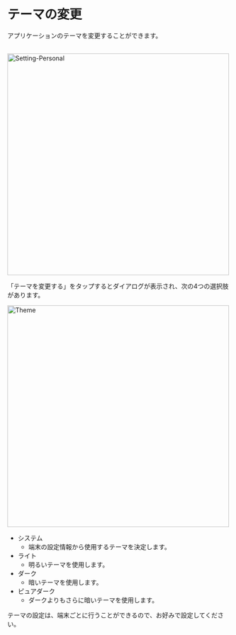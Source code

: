 # テーマの変更

アプリケーションのテーマを変更することができます。<br></br>

<Image zoom src="/assets/setting/setting-personal.png" alt="Setting-Personal" height="500" />

「テーマを変更する」をタップするとダイアログが表示され、次の4つの選択肢があります。

<Image zoom src="/assets/setting/theme/theme-dialog.png" alt="Theme" height="500" />

- システム
    - 端末の設定情報から使用するテーマを決定します。
- ライト
    - 明るいテーマを使用します。
- ダーク
    - 暗いテーマを使用します。
- ピュアダーク
    - ダークよりもさらに暗いテーマを使用します。

<Info>テーマの設定は、端末ごとに行うことができるので、お好みで設定してください。</Info>
